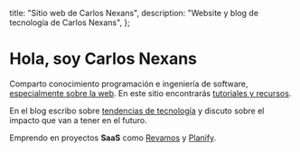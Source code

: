   title: "Sitio web de Carlos Nexans",
  description: "Website y blog de tecnología de Carlos Nexans",
};

# Hola, soy Carlos Nexans

Comparto conocimiento programación e ingeniería de software, [especialmente sobre la web](/es/articulos/nueva-era-tecnologica-sin-codigo). En este sitio encontrarás [tutoriales y recursos](/es/tutoriales).

En el blog escribo sobre [tendencias de tecnología](/es/articulos/nueva-era-tecnologica-sin-codigo) y discuto sobre el impacto que van a tener en el futuro.

Emprendo en proyectos **SaaS** como [Revamos](https://revamos.com.ar) y [Planify](https://planify.la).
